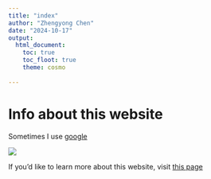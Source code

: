 ```yaml
---
title: "index"
author: "Zhengyong Chen"
date: "2024-10-17"
output: 
  html_document:
    toc: true
    toc_floot: true
    theme: cosmo
  
---
```


# Info about this website

Sometimes I use [google](https://www.google.com/)

![](https://en.ac-illust.com/clip-art/24553903/hello-hello”)

If you'd like to learn more about this website, visit [this page](about.html)

